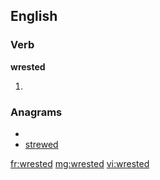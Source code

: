 ==English==

===Verb===
'''wrested'''

# {{past of|wrest}}

===Anagrams===
* {{alphagram|deerstw}}
* [[strewed#English|strewed]]

[[fr:wrested]]
[[mg:wrested]]
[[vi:wrested]]